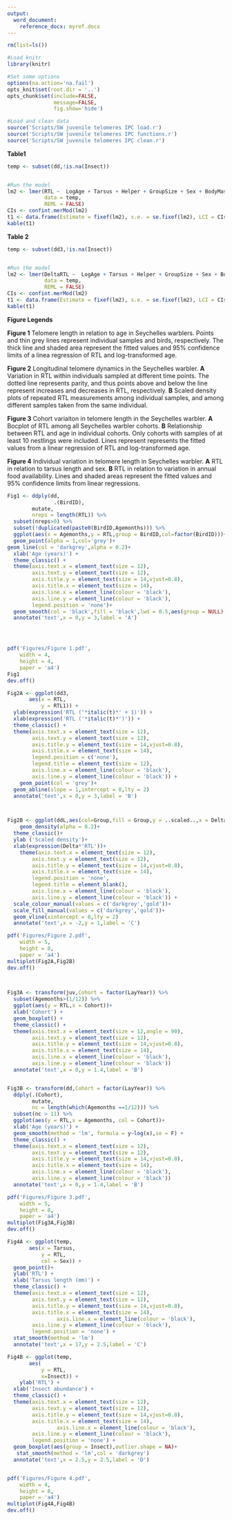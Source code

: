 ```yaml
---
output:
  word_document:
    reference_docx: myref.docx
---
```

```r

rm(list=ls())

#Load knitr
library(knitr)

#Set some options
options(na.action='na.fail')
opts_knit$set(root.dir = '..')
opts_chunk$set(include=FALSE,
               message=FALSE,
               fig.show='hide')

```

```r


#Load and clean data
source('Scripts/SW juvenile telomeres IPC load.r')
source('Scripts/SW juvenile telomeres IPC functions.r')
source('Scripts/SW juvenile telomeres IPC clean.r')


```


**Table1**
```r
temp <- subset(dd,!is.na(Insect))


#Run the model
lm2 <- lmer(RTL ~  LogAge + Tarsus + Helper + GroupSize + Sex + BodyMass + Insect + Density + (1|LayYear) + (1|BirdID) + (1|PlateID),
            data = temp,
            REML = FALSE)
CIs <- confint.merMod(lm2)
t1 <- data.frame(Estimate = fixef(lm2), s.e. = se.fixef(lm2), LCI = CIs[5:nrow(CIs),1], UCI = CIs[5:nrow(CIs),2])
kable(t1)

```

**Table 2**

```r
temp <- subset(dd3,!is.na(Insect))


#Run the model
lm2 <- lmer(DeltaRTL ~  LogAge + Tarsus + Helper + GroupSize + Sex + BodyMass + Insect + Density + (1|LayYear) + (1|BirdID) + (1|PlateID),
            data = temp,
            REML = FALSE)
CIs <- confint.merMod(lm2)
t1 <- data.frame(Estimate = fixef(lm2), s.e. = se.fixef(lm2), LCI = CIs[5:nrow(CIs),1], UCI = CIs[5:nrow(CIs),2])
kable(t1)

```

**Figure Legends**

**Figure 1** Telomere length in relation to age in Seychelles warblers. Points and  thin grey lines represent individual samples and birds, respectively. The thick line and shaded area represent the fitted values and 95% confidence limits of a linea regression of RTL and log-transformed age.

**Figure 2** Longitudinal telomere dynamics in the Seychelles warbler. **A** Variation in RTL within individuals sampled at different time points. The dotted line represents parity, and thus points above and below the line represent increases and decreases in RTL, respectively. **B** Scaled density plots of repeated RTL measurements among individual samples, and among different samples taken from the same individual.

**Figure 3** Cohort variaiton in telomere length in the Seychelles warbler. **A** Bocplot of RTL among all Seychelles warbler cohorts. **B** Relationship between RTL and age in individual cohorts. Only cohorts with samples of at least 10 nestlings were included. Lines represent represents the fitted values from a linear regression of RTL and log-transformed age.

**Figure 4** Individual variation in telomere length in Seychelles warbler. **A** RTL in relation to tarsus length and sex. **B** RTL in relation to variation in annual food availability. Lines and shaded areas represent the fitted values and 95% confidence limits from linear regressions.

```r

Fig1 <- ddply(dd,
               .(BirdID),
        mutate,
        nreps = length(RTL)) %>%
  subset(nreps>0) %>%
  subset(!duplicated(paste0(BirdID,Agemonths))) %>%
  ggplot(aes(x = Agemonths,y = RTL,group = BirdID,col=factor(BirdID)))+
  geom_point(alpha = 1,col='grey')+
geom_line(col = 'darkgrey',alpha = 0.2)+
  xlab('Age (years)') +
  theme_classic() +
  theme(axis.text.x = element_text(size = 12), 
        axis.text.y = element_text(size = 12), 
        axis.title.y = element_text(size = 14,vjust=0.8),
        axis.title.x = element_text(size = 14),
        axis.line.x = element_line(colour = 'black'),
        axis.line.y = element_line(colour = 'black'),
        legend.position = 'none')+
  geom_smooth(col = 'black',fill = 'black',lwd = 0.5,aes(group = NULL),method = 'lm',formula = y~log(x))
  annotate('text',x = 0,y = 3,label = 'A')




pdf('Figures/Figure 1.pdf',
    width = 4,
    height = 4,
    paper = 'a4')
Fig1
dev.off()

```


```r

Fig2A <- ggplot(dd3,
       aes(x = RTL,
           y = RTL1)) +
  ylab(expression('RTL ('*italic(t)*' + 1)')) + 
  xlab(expression('RTL ('*italic(t)*')')) +
  theme_classic() +
  theme(axis.text.x = element_text(size = 12), 
        axis.text.y = element_text(size = 12), 
        axis.title.y = element_text(size = 14,vjust=0.8),
        axis.title.x = element_text(size = 14),
        legend.position = c('none'),
        legend.title = element_text(size = 12),
        axis.line.x = element_line(colour = 'black'),
        axis.line.y = element_line(colour = 'black')) +
    geom_point(col = 'grey')+
  geom_abline(slope = 1,intercept = 0,lty = 2)
  annotate('text',x = 0,y = 3,label = 'B')



Fig2B <- ggplot(ddL,aes(col=Group,fill = Group,y = ..scaled..,x = DeltaRTL))+
    geom_density(alpha = 0.2)+
  theme_classic()+
  ylab ('Scaled density')+
  xlab(expression(Delta*'RTL'))+
    theme(axis.text.x = element_text(size = 12), 
        axis.text.y = element_text(size = 12), 
        axis.title.y = element_text(size = 14,vjust=0.8),
        axis.title.x = element_text(size = 14),
        legend.position = 'none',
        legend.title = element_blank(),
        axis.line.x = element_line(colour = 'black'),
        axis.line.y = element_line(colour = 'black')) +
  scale_colour_manual(values = c('darkgrey','gold'))+
  scale_fill_manual(values = c('darkgrey','gold'))+
  geom_vline(xintercept = 0,lty = 2)
  annotate('text',x = -2,y = 1,label = 'C')

pdf('Figures/Figure 2.pdf',
    width = 5,
    height = 8,
    paper = 'a4')
multiplot(Fig2A,Fig2B)
dev.off()

  
```



```r


Fig3A <- transform(juv,Cohort = factor(LayYear)) %>%
  subset(Agemonths>(1/12)) %>%
  ggplot(aes(y = RTL,x = Cohort))+
  xlab('Cohort') +
  geom_boxplot() +
  theme_classic() +
  theme(axis.text.x = element_text(size = 12,angle = 90), 
        axis.text.y = element_text(size = 12), 
        axis.title.y = element_text(size = 14,vjust=0.8),
        axis.title.x = element_text(size = 14),
        axis.line.x = element_line(colour = 'black'),
        axis.line.y = element_line(colour = 'black'))
  annotate('text',x = 0,y = 1.4,label = 'B')


Fig3B <- transform(dd,Cohort = factor(LayYear)) %>%
  ddply(.(Cohort),
        mutate,
        nc = length(which(Agemonths ==1/12))) %>%
  subset(nc > 11) %>%
  ggplot(aes(y = RTL,x = Agemonths, col = Cohort))+
  xlab('Age (years)') +
  geom_smooth(method = 'lm', formula = y~log(x),se = F) +
  theme_classic() +
  theme(axis.text.x = element_text(size = 12), 
        axis.text.y = element_text(size = 12), 
        axis.title.y = element_text(size = 14,vjust=0.8),
        axis.title.x = element_text(size = 14),
        axis.line.x = element_line(colour = 'black'),
        axis.line.y = element_line(colour = 'black'))
  annotate('text',x = 0,y = 1.4,label = 'B')

pdf('Figures/Figure 3.pdf',
    width = 5,
    height = 8,
    paper = 'a4')
multiplot(Fig3A,Fig3B)
dev.off()


```



```r

Fig4A <- ggplot(temp,
       aes(x = Tarsus,
           y = RTL,
           col = Sex)) +
  geom_point()+
  ylab('RTL') + 
  xlab('Tarsus length (mm)') +
  theme_classic() +
  theme(axis.text.x = element_text(size = 12), 
        axis.text.y = element_text(size = 12), 
        axis.title.y = element_text(size = 14,vjust=0.8),
        axis.title.x = element_text(size = 14),
                axis.line.x = element_line(colour = 'black'),
        axis.line.y = element_line(colour = 'black'),
        legend.position = 'none') +
  stat_smooth(method = 'lm')
  annotate('text',x = 17,y = 2.5,label = 'C')

Fig4B <- ggplot(temp,
       aes(
           y = RTL,
           x=Insect)) +
    ylab('RTL') + 
  xlab('Insect abundance') +
  theme_classic() +
  theme(axis.text.x = element_text(size = 12), 
        axis.text.y = element_text(size = 12), 
        axis.title.y = element_text(size = 14,vjust=0.8),
        axis.title.x = element_text(size = 14),
                axis.line.x = element_line(colour = 'black'),
        axis.line.y = element_line(colour = 'black'),
        legend.position = 'none') +
  geom_boxplot(aes(group = Insect),outlier.shape = NA)+
   stat_smooth(method = 'lm',col = 'darkgrey')
  annotate('text',x = 2.5,y = 2.5,label = 'D')


pdf('Figures/Figure 4.pdf',
    width = 4,
    height = 8,
    paper = 'a4')
multiplot(Fig4A,Fig4B)
dev.off()

```

